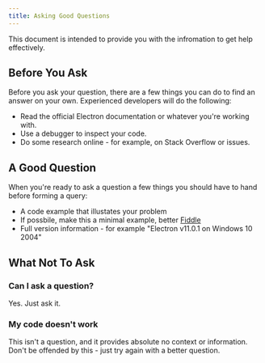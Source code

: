 ```yaml
---
title: Asking Good Questions
---
```


This document is intended to provide you with the infromation to get help
effectively.

## Before You Ask

Before you ask your question, there are a few things you can do to find an
answer on your own. Experienced developers will do the following:

- Read the official Electron documentation or whatever you're working with.
- Use a debugger to inspect your code.
- Do some research online - for example, on Stack Overflow or issues.

## A Good Question

When you're ready to ask a question a few things you should have to hand before
forming a query:

- A code example that illustates your problem
- If possbile, make this a minimal example, better
  [Fiddle](https://electronjs.org/fiddle)
- Full version information - for example "Electron v11.0.1 on Windows 10 2004"

## What Not To Ask

### Can I ask a question?

Yes. Just ask it.

### My code doesn't work

This isn't a question, and it provides absolute no context or information. Don't
be offended by this - just try again with a better question.
